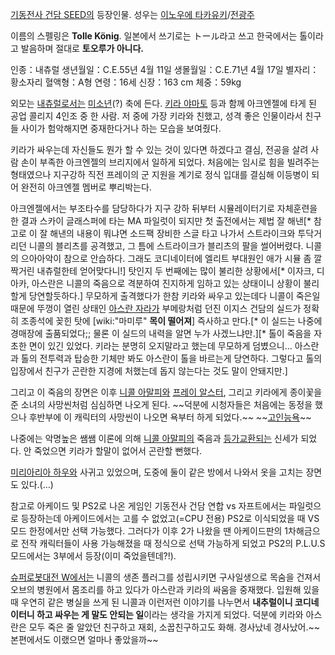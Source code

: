 [[기동전사 건담 SEED]]의 등장인물. 성우는 [[이노우에 타카유키]]/[[전광주]]

이름의 스펠링은 '''Tolle K&ouml;nig'''. 일본에서 쓰기로는 トール라고 쓰고 한국에서는 톨이라고 발음하며 절대로 '''토오루가 아니다.'''

인종：내츄럴
생년월일：C.E.55년 4월 11일
생몰월일：C.E.71년 4월 17일
별자리：황소자리
혈액형：A형
연령：16세
신장：163 cm
체중：59kg

외모는 [[내츄럴]]로서는 [[미소년]](?) 축에 든다. [[키라 야마토]] 등과 함께 아크엔젤에 타게 된 공업 콜리지 4인조 중 한 사람. 저 중에 가장 키라와 친했고, 성격 좋은 인물이라서 친구들 사이가 험악해지면 중재한다거나 하는 모습을 보여줬다.

키라가 싸우는데 자신들도 뭔가 할 수 있는 것이 있다면 하겠다고 결심, 전공을 살려 사람 손이 부족한 아크엔젤의 브리지에서 일하게 되었다. 처음에는 임시로 힘을 빌려주는 형태였으나 지구강하 직전 프레이의 군 지원을 계기로 정식 입대를 결심해 이등병이 되어 완전히 아크엔젤 멤버로 뿌리박는다.

아크엔젤에서는 부조타수를 담당하다가 지구 강하 뒤부터 시뮬레이터기로 자체훈련을 한 결과 스카이 글래스퍼에 타는 MA 파일럿이 되지만 첫 출전에서는 제법 잘 해낸[* 참고로 이 잘 해낸의 내용이 뭐냐면 소드팩 장비한 스글 타고 나가서 스트라이크와 투닥거리던 니콜의 블리츠를 공격했고, 그 틈에 스트라이크가 블리츠의 팔을 썰어버렸다. 니콜의 으아아악이 참으로 안습하다. 그래도 코디네이터에 엘리트 부대원인 애가 시뮬 좀 깔짝거린 내츄럴한테 얻어맞다니!] 탓인지 두 번째에는 많이 불리한 상황에서[* 이자크, 디아카, 아스란은 니콜의 죽음으로 격분하여 진지하게 임하고 있는 상태이니 상황이 불리할게 당연할듯하다.] 무모하게 출격했다가 한참 키라와 싸우고 있는데다 니콜이 죽은일 때문에 뚜껑이 열린 상태인 [[아스란 자라]]가 부메랑처럼 던진 이지스 건담의 실드가 정확히 조종석에 꽂힌 탓에 [wiki:"마미루" '''목이 떨어져'''] 즉사하고 만다.[* 이 실드는 나중에 경매장에 출품되었다;; 물론 이 실드의 내력을 알면 누가 사겠느냐만.][* 톨이 죽음을 자초한 면이 있긴 있었다. 키라는 분명히 오지말라고 했는데 무모하게 덤볐으니... 아스란과 톨의 전투력과 탑승한 기체만 봐도 아스란이 톨을 바르는게 당연하다. 그렇다고 톨의 입장에서 친구가 곤란한 지경에 처했는데 돕지 않는다는 것도 말이 안돼지만.]

그리고 이 죽음의 장면은 이후 [[니콜 아말피]]와 [[프레이 알스터]], 그리고 키라에게 종이꽃을 준 소녀의 사망씬처럼 심심하면 나오게 된다. ~~덕분에 시청자들은 처음에는 동정을 했으나 후반부에 이 캐릭터의 사망씬이 나오면 욕부터 하게 되었다.~~ ~~[[고인능욕]]~~

나중에는 악명높은 쌤쌤 이론에 의해 [[니콜 아말피]]의 죽음과 [[등가교환]]되는 신세가 되었다. 안 죽었으면 키라가 할말이 없어서 곤란할 뻔했다. 

[[미리아리아 하우]]와 사귀고 있었으며, 도중에 둘이 같은 방에서 나와서 옷을 고치는 장면도 있다.(…)


참고로 아케이드 및 PS2로 나온 게임인 기동전사 건담 연합 vs 자프트에서는 파일럿으로 등장하는데 아케이드에서는 고를 수 없었고(=CPU 전용) PS2로 이식되었을 때 VS모드 한정에서만 선택 가능했다. 그러다가 이후 2가 나왔을 땐 아케이드판의 1차해금으로 전작 캐릭터들이 사용 가능해졌을 때 정식으로 선택 가능하게 되었고 PS2의 P.L.U.S 모드에서는 3부에서 등장(이미 죽었을텐데?!).

[[슈퍼로봇대전 W]]에서는 니콜의 생존 플러그를 성립시키면 구사일생으로 목숨을 건져서 오브의 병원에서 몸조리를 하고 있다가 아스란과 키라의 싸움을 중재했다. 입원해 있을 때 우연히 같은 병실을 쓰게 된 니콜과 이런저런 이야기를 나누면서 '''내추럴이니 코디네이터니 하고 싸우는 게 말도 안되는 일'''이라는 생각을 가지게 되었다. 덕분에 키라와 아스란은 모두 죽은 줄 알았던 친구하고 재회, 소꿉친구하고도 화해. 경사났네 경사났어.~~본편에서도 이랬으면 얼마나 좋았을까~~
